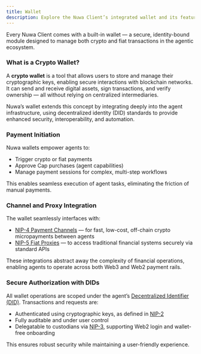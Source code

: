 ```yaml
---
title: Wallet
description: Explore the Nuwa Client’s integrated wallet and its features.
---
```


Every Nuwa Client comes with a built-in wallet — a secure, identity-bound module designed to manage both crypto and fiat transactions in the agentic ecosystem.

### What is a Crypto Wallet?

A **crypto wallet** is a tool that allows users to store and manage their cryptographic keys, enabling secure interactions with blockchain networks. It can send and receive digital assets, sign transactions, and verify ownership — all without relying on centralized intermediaries.

Nuwa’s wallet extends this concept by integrating deeply into the agent infrastructure, using decentralized identity (DID) standards to provide enhanced security, interoperability, and automation.

### Payment Initiation

Nuwa wallets empower agents to:

- Trigger crypto or fiat payments
- Approve Cap purchases (agent capabilities)
- Manage payment sessions for complex, multi-step workflows

This enables seamless execution of agent tasks, eliminating the friction of manual payments.

### Channel and Proxy Integration

The wallet seamlessly interfaces with:

- [NIP-4 Payment Channels](/docs/nips/nip-4) — for fast, low-cost, off-chain crypto micropayments between agents
- [NIP-5 Fiat Proxies](/docs/nips/nip-5) — to access traditional financial systems securely via standard APIs

These integrations abstract away the complexity of financial operations, enabling agents to operate across both Web3 and Web2 payment rails.

### Secure Authorization with DIDs

All wallet operations are scoped under the agent’s [Decentralized Identifier (DID)](/docs/nips/nip-1). Transactions and requests are:

- Authenticated using cryptographic keys, as defined in [NIP-2](/docs/nips/nip-2)
- Fully auditable and under user control
- Delegatable to custodians via [NIP-3](/docs/nips/nip-3), supporting Web2 login and wallet-free onboarding

This ensures robust security while maintaining a user-friendly experience.
